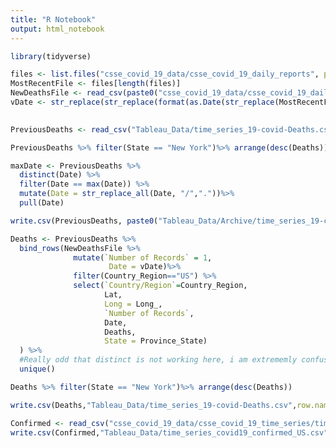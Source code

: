 ```yaml
---
title: "R Notebook"
output: html_notebook
---
```



```r
library(tidyverse)
```

```r
files <- list.files("csse_covid_19_data/csse_covid_19_daily_reports", pattern = ".csv")
MostRecentFile <- files[length(files)]
NewDeathsFile <- read_csv(paste0("csse_covid_19_data/csse_covid_19_daily_reports/",MostRecentFile))
vDate <- str_replace(str_replace(format(as.Date(str_replace(MostRecentFile,'.csv',''), '%m-%d-%Y'), "%m/%d/%Y"), '(^0+)',''),'/0','/')
                    
```

```r
PreviousDeaths <- read_csv("Tableau_Data/time_series_19-covid-Deaths.csv")

PreviousDeaths %>% filter(State == "New York")%>% arrange(desc(Deaths))

maxDate <- PreviousDeaths %>% 
  distinct(Date) %>% 
  filter(Date == max(Date)) %>% 
  mutate(Date = str_replace_all(Date, "/","."))%>%
  pull(Date)

write.csv(PreviousDeaths, paste0("Tableau_Data/Archive/time_series_19-covid-Deaths-",maxDate,".csv"))

Deaths <- PreviousDeaths %>% 
  bind_rows(NewDeathsFile %>% 
              mutate(`Number of Records` = 1,
                      Date = vDate)%>%
              filter(Country_Region=="US") %>%
              select(`Country/Region`=Country_Region,
                     Lat,
                     Long = Long_,
                     `Number of Records`,
                     Date,
                     Deaths,
                     State = Province_State) 
  ) %>% 
  #Really odd that distinct is not working here, i am extrememly confused
  unique()

Deaths %>% filter(State == "New York")%>% arrange(desc(Deaths))

write.csv(Deaths,"Tableau_Data/time_series_19-covid-Deaths.csv",row.names = F)
```

```r
Confirmed <- read_csv("csse_covid_19_data/csse_covid_19_time_series/time_series_covid19_confirmed_US.csv")
write.csv(Confirmed,"Tableau_Data/time_series_covid19_confirmed_US.csv",row.names=F)
```
 